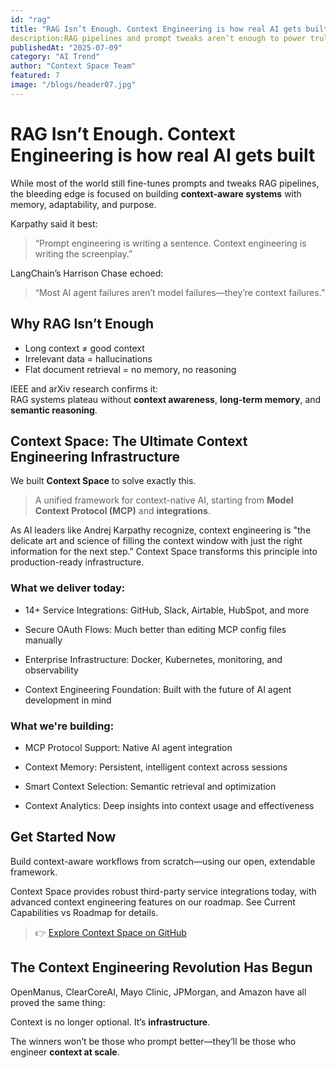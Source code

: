 ```yaml
---
id: "rag"
title: "RAG Isn’t Enough. Context Engineering is how real AI gets built"
description:RAG pipelines and prompt tweaks aren’t enough to power truly intelligent systems. The next generation of AI demands context engineering—the ability to deliver the right information, with memory and semantic awareness, at the right time."
publishedAt: "2025-07-09"
category: "AI Trend"
author: "Context Space Team"
featured: 7
image: "/blogs/header07.jpg"
---
```


# RAG Isn’t Enough. Context Engineering is how real AI gets built

While most of the world still fine-tunes prompts and tweaks RAG pipelines, the bleeding edge is focused on building **context-aware systems** with memory, adaptability, and purpose.

Karpathy said it best:  
> “Prompt engineering is writing a sentence. Context engineering is writing the screenplay.”

LangChain’s Harrison Chase echoed:  
> “Most AI agent failures aren’t model failures—they’re context failures.”

## Why RAG Isn’t Enough

- Long context ≠ good context
- Irrelevant data = hallucinations
- Flat document retrieval = no memory, no reasoning

IEEE and arXiv research confirms it:  
RAG systems plateau without **context awareness**, **long-term memory**, and **semantic reasoning**.


## Context Space: The Ultimate Context Engineering Infrastructure

We built **Context Space** to solve exactly this.

> A unified framework for context-native AI, starting from **Model Context Protocol (MCP)** and **integrations**.

As AI leaders like Andrej Karpathy recognize, context engineering is "the delicate art and science of filling the context window with just the right information for the next step." Context Space transforms this principle into production-ready infrastructure.

### What we deliver today:

- 14+ Service Integrations: GitHub, Slack, Airtable, HubSpot, and more

- Secure OAuth Flows: Much better than editing MCP config files manually

- Enterprise Infrastructure: Docker, Kubernetes, monitoring, and observability

- Context Engineering Foundation: Built with the future of AI agent development in mind

### What we're building:

- MCP Protocol Support: Native AI agent integration

- Context Memory: Persistent, intelligent context across sessions

- Smart Context Selection: Semantic retrieval and optimization

- Context Analytics: Deep insights into context usage and effectiveness

## Get Started Now

Build context-aware workflows from scratch—using our open, extendable framework. 

Context Space provides robust third-party service integrations today, with advanced context engineering features on our roadmap. See Current Capabilities vs Roadmap for details.

> 👉 [Explore Context Space on GitHub](https://github.com/context-space/context-space)


## The Context Engineering Revolution Has Begun

OpenManus, ClearCoreAI, Mayo Clinic, JPMorgan, and Amazon have all proved the same thing:

Context is no longer optional. It’s **infrastructure**.

The winners won’t be those who prompt better—they’ll be those who engineer **context at scale**.

